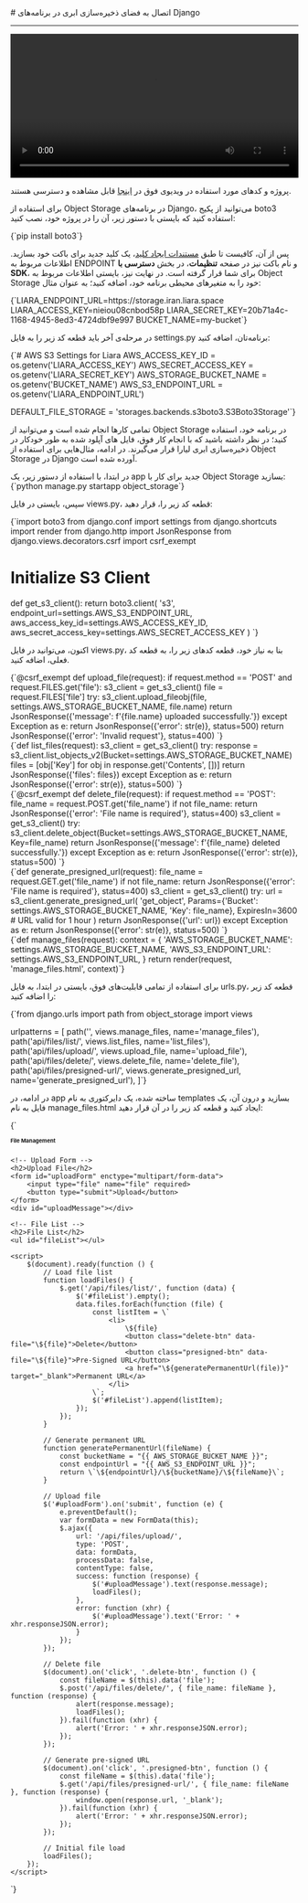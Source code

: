 

<Layout>
<Head>
<title>مستندات اتصال به Object Storage در Django - لیارا</title>
<meta property="og:title" content="مستندات خدمات رایانش ابری لیارا" />
<meta property="og:description" content="مستندات مربوط به اتصال به فضای ذخیره‌سازی ابری یا Object Storage با AWS SDK S3 در فریم‌ورک Django در لیارا"  />
</Head>
# اتصال به فضای ذخیره‌سازی ابری در برنامه‌های Django
<hr className="mb-2" />

<video
  src="https://media.liara.ir/django/django-object-storage.mp4"
  controls="controls"
  className="block w-full"
  width="100%"
/>

<div className="h-2" />
<Alert variant="success">
<p>
پروژه و کدهای مورد استفاده در ویدیوی فوق در <a href="https://github.com/liara-cloud/django-getting-started/tree/upload-s3" className="text-[#2196f3] ">اینجا</a> قابل مشاهده و دسترسی هستند.
</p>
</Alert>

برای استفاده از Object Storage در برنامه‌های Django، می‌توانید از 
پکیج <Important>boto3</Important> استفاده کنید که بایستی با دستور زیر، آن را در پروژه خود، نصب کنید:

<div className="h-2" />
<div dir='ltr'>
    <Highlight className="bash">
        {`pip install boto3`}
    </Highlight>
</div>
<div className="h-2" />

پس از آن، کافیست تا طبق <a href="/object-storage/how-tos/create-key" className="text-[#2196f3] ">مستندات ایجاد کلید</a>، یک کلید جدید برای باکت خود بسازید.
اطلاعات مربوط به ENDPOINT و نام باکت نیز در صفحه **تنظیمات**، در بخش **دسترسی با SDK**، 
برای شما قرار گرفته است.
در نهایت نیز، بایستی 
اطلاعات مربوط به Object Storage خود را 
به متغیرهای محیطی برنامه خود، اضافه کنید؛ به عنوان مثال:

<div className="h-2" />
<div dir='ltr'>
    <Highlight className="bash">
        {`LIARA_ENDPOINT_URL=https://storage.iran.liara.space
LIARA_ACCESS_KEY=nieiou08cnbod58p
LIARA_SECRET_KEY=20b71a4c-1168-4945-8ed3-4724dbf9e997
BUCKET_NAME=my-bucket`}
    </Highlight>
</div>
<div className="h-2" />

در مرحله‌ی آخر باید 
قطعه کد زیر را به فایل <Important>settings.py</Important> برنامه‌تان، اضافه کنید:

<div className="h-2" />
<div dir='ltr'>
    <Highlight className="py">
        {`# AWS S3 Settings for Liara
AWS_ACCESS_KEY_ID = os.getenv('LIARA_ACCESS_KEY')
AWS_SECRET_ACCESS_KEY = os.getenv('LIARA_SECRET_KEY')
AWS_STORAGE_BUCKET_NAME = os.getenv('BUCKET_NAME')
AWS_S3_ENDPOINT_URL = os.getenv('LIARA_ENDPOINT_URL')

DEFAULT_FILE_STORAGE = 'storages.backends.s3boto3.S3Boto3Storage'`}
    </Highlight>
</div>
<div className="h-2" />

تمامی کارها انجام شده است و می‌توانید از Object Storage در برنامه خود، استفاده کنید؛
در نظر داشته باشید که با انجام کار فوق، 
فایل های آپلود شده به طور خودکار در ذخیره‌سازی ابری لیارا قرار می‌گیرند.
در ادامه، مثال‌هایی برای استفاده از Object Storage در Django آورده شده است.


<div className="h-4" />
در ابتدا، با استفاده از دستور زیر، یک app جدید برای کار با Object Storage بسازید:

<div className="h-2" />
<div dir='ltr'>
    <Highlight className="py">
        {`python manage.py startapp object_storage`}
    </Highlight>
</div>
<div className="h-2" />

سپس، بایستی در فایل <Important>views.py</Important>، قطعه کد زیر را، قرار دهید:

<div className="h-2" />
<div dir='ltr'>
    <Highlight className="py">
        {`import boto3
from django.conf import settings
from django.shortcuts import render
from django.http import JsonResponse
from django.views.decorators.csrf import csrf_exempt

# Initialize S3 Client
def get_s3_client():
    return boto3.client(
        's3',
        endpoint_url=settings.AWS_S3_ENDPOINT_URL,
        aws_access_key_id=settings.AWS_ACCESS_KEY_ID,
        aws_secret_access_key=settings.AWS_SECRET_ACCESS_KEY
    )
`}
    </Highlight>
</div>
<div className="h-2" />

اکنون، می‌توانید در فایل <Important>views.py</Important>، بنا به نیاز خود، قطعه کدهای زیر را، به قطعه کد فعلی، اضافه کنید.

<Section id="upload-file" title="نمونه کد آپلود فایل" />
<div className="h-2" />
<div dir='ltr'>
    <Highlight className="py">
        {`@csrf_exempt
def upload_file(request):
    if request.method == 'POST' and request.FILES.get('file'):
        s3_client = get_s3_client()
        file = request.FILES['file']
        try:
            s3_client.upload_fileobj(file, settings.AWS_STORAGE_BUCKET_NAME, file.name)
            return JsonResponse({'message': f'{file.name} uploaded successfully.'})
        except Exception as e:
            return JsonResponse({'error': str(e)}, status=500)
    return JsonResponse({'error': 'Invalid request'}, status=400)
`}
    </Highlight>
</div>
<div className="h-2" />

<Section id="list-files" title="نمونه کد لیست کردن فایل‌ها" />
<div className="h-2" />
<div dir='ltr'>
    <Highlight className="py">
        {`def list_files(request):
    s3_client = get_s3_client()
    try:
        response = s3_client.list_objects_v2(Bucket=settings.AWS_STORAGE_BUCKET_NAME)
        files = [obj['Key'] for obj in response.get('Contents', [])]
        return JsonResponse({'files': files})
    except Exception as e:
        return JsonResponse({'error': str(e)}, status=500)
`}
    </Highlight>
</div>
<div className="h-2" />

<Section id="delete-file" title="نمونه کد حذف فایل" />
<div className="h-2" />
<div dir='ltr'>
    <Highlight className="py">
        {`@csrf_exempt
def delete_file(request):
    if request.method == 'POST':
        file_name = request.POST.get('file_name')
        if not file_name:
            return JsonResponse({'error': 'File name is required'}, status=400)
        s3_client = get_s3_client()
        try:
            s3_client.delete_object(Bucket=settings.AWS_STORAGE_BUCKET_NAME, Key=file_name)
            return JsonResponse({'message': f'{file_name} deleted successfully.'})
        except Exception as e:
            return JsonResponse({'error': str(e)}, status=500)
`}
    </Highlight>
</div>
<div className="h-2" />

<Section id="pre-signed-url" title="نمونه کد ساخت لینک موقت دانلود فایل" />
<div className="h-2" />
<div dir='ltr'>
    <Highlight className="py">
        {`def generate_presigned_url(request):
    file_name = request.GET.get('file_name')
    if not file_name:
        return JsonResponse({'error': 'File name is required'}, status=400)
    s3_client = get_s3_client()
    try:
        url = s3_client.generate_presigned_url(
            'get_object',
            Params={'Bucket': settings.AWS_STORAGE_BUCKET_NAME, 'Key': file_name},
            ExpiresIn=3600  # URL valid for 1 hour
        )
        return JsonResponse({'url': url})
    except Exception as e:
        return JsonResponse({'error': str(e)}, status=500)
`}
    </Highlight>
</div>
<div className="h-2" />

<Section id="manage-files" title="نمونه کد برای مدیریت فایل‌ها" />
<div className="h-2" />
<div dir='ltr'>
    <Highlight className="py">
        {`def manage_files(request):
    context = {
        'AWS_STORAGE_BUCKET_NAME': settings.AWS_STORAGE_BUCKET_NAME,
        'AWS_S3_ENDPOINT_URL': settings.AWS_S3_ENDPOINT_URL,
    }
    return render(request, 'manage_files.html', context)`}
    </Highlight>
</div>
<div className="h-2" />

<Section id="use-all-features" title="تجمیع قابلیت‌ها در یک فایل" />

برای استفاده از تمامی قابلیت‌های فوق، بایستی در ابتدا، به فایل <Important>urls.py</Important>، قطعه کد زیر را اضافه کنید:

<div className="h-2" />
<div dir='ltr'>
    <Highlight className="py">
        {`from django.urls import path
from object_storage import views

urlpatterns = [
    path('', views.manage_files, name='manage_files'),
    path('api/files/list/', views.list_files, name='list_files'),
    path('api/files/upload/', views.upload_file, name='upload_file'),
    path('api/files/delete/', views.delete_file, name='delete_file'),
    path('api/files/presigned-url/', views.generate_presigned_url, name='generate_presigned_url'),
]`}
    </Highlight>
</div>
<div className="h-2" />

در ادامه، در app ساخته شده، یک دایرکتوری به نام <Important>templates</Important> بسازید و درون آن، یک فایل به نام <Important>manage_files.html</Important> ایجاد کنید و قطعه کد زیر را در آن قرار دهید:

<div className="h-2" />
<div dir='ltr'>
    <Highlight className="py">
        {`<!DOCTYPE html>
<html lang="en">
<head>
    <meta charset="UTF-8">
    <meta name="viewport" content="width=device-width, initial-scale=1.0">
    <title>Manage Files</title>
    <script src="https://code.jquery.com/jquery-3.6.0.min.js"></script>
</head>
<body>
    <h1>File Management</h1>

    <!-- Upload Form -->
    <h2>Upload File</h2>
    <form id="uploadForm" enctype="multipart/form-data">
        <input type="file" name="file" required>
        <button type="submit">Upload</button>
    </form>
    <div id="uploadMessage"></div>

    <!-- File List -->
    <h2>File List</h2>
    <ul id="fileList"></ul>

    <script>
        $(document).ready(function () {
            // Load file list
            function loadFiles() {
                $.get('/api/files/list/', function (data) {
                    $('#fileList').empty();
                    data.files.forEach(function (file) {
                        const listItem = \`
                            <li>
                                \${file}
                                <button class="delete-btn" data-file="\${file}">Delete</button>
                                <button class="presigned-btn" data-file="\${file}">Pre-Signed URL</button>
                                <a href="\${generatePermanentUrl(file)}" target="_blank">Permanent URL</a>
                            </li>
                        \`;
                        $('#fileList').append(listItem);
                    });
                });
            }

            // Generate permanent URL
            function generatePermanentUrl(fileName) {
                const bucketName = "{{ AWS_STORAGE_BUCKET_NAME }}";
                const endpointUrl = "{{ AWS_S3_ENDPOINT_URL }}";
                return \`\${endpointUrl}/\${bucketName}/\${fileName}\`;
            }

            // Upload file
            $('#uploadForm').on('submit', function (e) {
                e.preventDefault();
                var formData = new FormData(this);
                $.ajax({
                    url: '/api/files/upload/',
                    type: 'POST',
                    data: formData,
                    processData: false,
                    contentType: false,
                    success: function (response) {
                        $('#uploadMessage').text(response.message);
                        loadFiles();
                    },
                    error: function (xhr) {
                        $('#uploadMessage').text('Error: ' + xhr.responseJSON.error);
                    }
                });
            });

            // Delete file
            $(document).on('click', '.delete-btn', function () {
                const fileName = $(this).data('file');
                $.post('/api/files/delete/', { file_name: fileName }, function (response) {
                    alert(response.message);
                    loadFiles();
                }).fail(function (xhr) {
                    alert('Error: ' + xhr.responseJSON.error);
                });
            });

            // Generate pre-signed URL
            $(document).on('click', '.presigned-btn', function () {
                const fileName = $(this).data('file');
                $.get('/api/files/presigned-url/', { file_name: fileName }, function (response) {
                    window.open(response.url, '_blank');
                }).fail(function (xhr) {
                    alert('Error: ' + xhr.responseJSON.error);
                });
            });

            // Initial file load
            loadFiles();
        });
    </script>
</body>
</html>`}
    </Highlight>
</div>
<div className="h-2" />


</Layout>